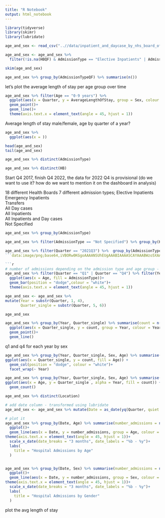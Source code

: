 ```yaml
---
title: "R Notebook"
output: html_notebook
---
```

```r
library(tidyverse)
library(skimr)
library(lubridate)

```

```r
age_and_sex <- read_csv("..//data/inpatient_and_daycase_by_nhs_board_of_treatment_age_and_sex.csv")

age_and_sex <- age_and_sex %>% 
  filter(!is.na(HBQF) & AdmissionType == "Elective Inpatients" | AdmissionType == " Elective Emergency Inpatients"| AdmissionType == "Transfer")


```


```r
skim(age_and_sex)

```

```r
age_and_sex %>% group_by(AdmissionTypeQF) %>% summarise(n())
```
let's plot the average length of stay per age group over time

```r
age_and_sex %>% filter(Age == "0-9 years") %>% 
  ggplot(aes(x = Quarter, y = AverageLengthOfStay, group = Sex, colour = Sex)) +
  geom_point()+
  geom_line()+
  theme(axis.text.x = element_text(angle = 45, hjust = 1))
```


Average length of stay male/female, age by quarter of a year?


```r
age_and_sex %>% 
  ggplot(aes(x = ))
```

```r
head(age_and_sex)
tail(age_and_sex)
```
```r
age_and_sex %>% distinct(AdmissionType)

age_and_sex %>% distinct(HB)
```

Start Q4 2017, finish Q4 2022, the data for 2022 Q4 is provisional (do we want to use it? how do we want to mention it on the dashboard in analysis)

18 different Health Boards
7 different admission types;
Elective Inpatients				
Emergency Inpatients				
Transfers				
All Day cases				
All Inpatients				
All Inpatients and Day cases				
Not Specified

```r
age_and_sex %>% group_by(AdmissionType)
```



```r
age_and_sex %>% filter(AdmissionType == "Not Specified") %>% group_by(HB) %>% summarise()
```
```r
age_and_sex %>% filter(Quarter == "2021Q3") %>%  group_by(AdmissionType, Sex, Age)
```data:image/png;base64,iVBORw0KGgoAAAANSUhEUgAAABIAAAASCAYAAABWzo5XAAAAWElEQVR42mNgGPTAxsZmJsVqQApgmGw1yApwKcQiT7phRBuCzzCSDSHGMKINIeDNmWQlA2IigKJwIssQkHdINgxfmBBtGDEBS3KCxBc7pMQgMYE5c/AXPwAwSX4lV3pTWwAAAABJRU5ErkJggg==

```r

# number of admissions depending on the admission type and age group - this time for 2021 only
age_and_sex %>% filter(Quarter == "Q1" | Quarter == "Q4") %>% filter(Year == 2021) %>% 
  ggplot(aes(x = Age, fill = AdmissionType))+
  geom_bar(position = "dodge",colour = "white")+
  theme(axis.text.x = element_text(angle = 45, hjust = 1))


```


```r
age_and_sex <- age_and_sex %>% 
mutate(Year = substr(Quarter, 1, 4),
       Quarter_single = substr(Quarter, 5, 6))

age_and_sex
```
```r
age_and_sex %>% group_by(Year, Quarter_single) %>% summarise(count = n()) %>% 
  ggplot(aes(x = Quarter_single, y = count, group = Year, colour = Year))+
  geom_point()+
  geom_line()
```

q1 and q4 for each year by sex

```r
age_and_sex %>% group_by(Year, Quarter_single, Sex, Age) %>% summarise(count = n()) %>% filter(Quarter_single == "Q1" | Quarter_single == "Q4") %>% 
ggplot(aes(x = Quarter_single, y = count, fill = Age)) +
  geom_col(position = "dodge", colour = "white")+
  facet_wrap(~ Year)

```


```r
age_and_sex %>% group_by(Year, Quarter_single, Sex, Age) %>% summarise(count = n()) %>% filter(Quarter_single == "Q1" | Quarter_single == "Q4") %>% 
ggplot(aes(x = Age, y = Quarter_single , alpha = Year, fill = count)) +
  geom_count()

```

```r
age_and_sex %>% distinct(Location)
```

```r
# add date column - transformed using lubridate
age_and_sex <- age_and_sex %>% mutate(Date = as_date(yq(Quarter, quiet = FALSE, tz = NULL)))

# plot it
age_and_sex %>% group_by(Date, Age) %>% summarise(number_admissions = n()) %>% 
  ggplot()+
  geom_line(aes(x = Date, y = number_admissions, group = Age, colour = Age))+
theme(axis.text.x = element_text(angle = 45, hjust = 1))+
  scale_x_date(date_breaks = "3 months", date_labels = "%b - %y")+
  labs(
    title = "Hospital Admissions by Age"
  )

```

```r

```
```r
age_and_sex %>% group_by(Date, Sex) %>% summarise(number_admissions = n()) %>% 
  ggplot()+
  geom_line(aes(x = Date, y = number_admissions, group = Sex, colour = Sex))+
theme(axis.text.x = element_text(angle = 45, hjust = 1))+
  scale_x_date(date_breaks = "3 months", date_labels = "%b - %y")+
  labs(
    title = "Hospital Admissions by Gender"
  )
```

plot the avg length of stay

